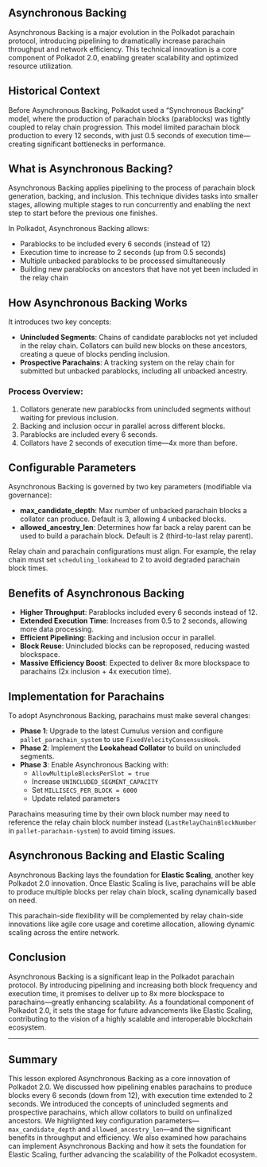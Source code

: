 ## Asynchronous Backing

<ResponsiveIframe
  src="https://drive.google.com/file/d/1E7Mime5SKyQgSJrLJiFw4RO9XqOgDwrO/preview"
  title="Asynchronous Backing"
/>

Asynchronous Backing is a major evolution in the Polkadot parachain protocol, introducing pipelining to dramatically increase parachain throughput and network efficiency. This technical innovation is a core component of Polkadot 2.0, enabling greater scalability and optimized resource utilization.

## Historical Context

Before Asynchronous Backing, Polkadot used a “Synchronous Backing” model, where the production of parachain blocks (parablocks) was tightly coupled to relay chain progression. This model limited parachain block production to every 12 seconds, with just 0.5 seconds of execution time—creating significant bottlenecks in performance.

## What is Asynchronous Backing?

Asynchronous Backing applies pipelining to the process of parachain block generation, backing, and inclusion. This technique divides tasks into smaller stages, allowing multiple stages to run concurrently and enabling the next step to start before the previous one finishes.

In Polkadot, Asynchronous Backing allows:

- Parablocks to be included every 6 seconds (instead of 12)
- Execution time to increase to 2 seconds (up from 0.5 seconds)
- Multiple unbacked parablocks to be processed simultaneously
- Building new parablocks on ancestors that have not yet been included in the relay chain

## How Asynchronous Backing Works

It introduces two key concepts:

- **Unincluded Segments**: Chains of candidate parablocks not yet included in the relay chain. Collators can build new blocks on these ancestors, creating a queue of blocks pending inclusion.
- **Prospective Parachains**: A tracking system on the relay chain for submitted but unbacked parablocks, including all unbacked ancestry.

### Process Overview:

1. Collators generate new parablocks from unincluded segments without waiting for previous inclusion.
2. Backing and inclusion occur in parallel across different blocks.
3. Parablocks are included every 6 seconds.
4. Collators have 2 seconds of execution time—4x more than before.

## Configurable Parameters

Asynchronous Backing is governed by two key parameters (modifiable via governance):

- **max_candidate_depth**: Max number of unbacked parachain blocks a collator can produce. Default is 3, allowing 4 unbacked blocks.
- **allowed_ancestry_len**: Determines how far back a relay parent can be used to build a parachain block. Default is 2 (third-to-last relay parent).

Relay chain and parachain configurations must align. For example, the relay chain must set `scheduling_lookahead` to 2 to avoid degraded parachain block times.

## Benefits of Asynchronous Backing

- **Higher Throughput**: Parablocks included every 6 seconds instead of 12.
- **Extended Execution Time**: Increases from 0.5 to 2 seconds, allowing more data processing.
- **Efficient Pipelining**: Backing and inclusion occur in parallel.
- **Block Reuse**: Unincluded blocks can be reproposed, reducing wasted blockspace.
- **Massive Efficiency Boost**: Expected to deliver 8x more blockspace to parachains (2x inclusion + 4x execution time).

## Implementation for Parachains

To adopt Asynchronous Backing, parachains must make several changes:

- **Phase 1**: Upgrade to the latest Cumulus version and configure `pallet_parachain_system` to use `FixedVelocityConsensusHook`.
- **Phase 2**: Implement the **Lookahead Collator** to build on unincluded segments.
- **Phase 3**: Enable Asynchronous Backing with:
  - `AllowMultipleBlocksPerSlot = true`
  - Increase `UNINCLUDED_SEGMENT_CAPACITY`
  - Set `MILLISECS_PER_BLOCK = 6000`
  - Update related parameters

Parachains measuring time by their own block number may need to reference the relay chain block number instead (`LastRelayChainBlockNumber` in `pallet-parachain-system`) to avoid timing issues.

## Asynchronous Backing and Elastic Scaling

Asynchronous Backing lays the foundation for **Elastic Scaling**, another key Polkadot 2.0 innovation. Once Elastic Scaling is live, parachains will be able to produce multiple blocks per relay chain block, scaling dynamically based on need.

This parachain-side flexibility will be complemented by relay chain-side innovations like agile core usage and coretime allocation, allowing dynamic scaling across the entire network.

## Conclusion

Asynchronous Backing is a significant leap in the Polkadot parachain protocol. By introducing pipelining and increasing both block frequency and execution time, it promises to deliver up to 8x more blockspace to parachains—greatly enhancing scalability. As a foundational component of Polkadot 2.0, it sets the stage for future advancements like Elastic Scaling, contributing to the vision of a highly scalable and interoperable blockchain ecosystem.

---

## Summary

This lesson explored Asynchronous Backing as a core innovation of Polkadot 2.0. We discussed how pipelining enables parachains to produce blocks every 6 seconds (down from 12), with execution time extended to 2 seconds. We introduced the concepts of unincluded segments and prospective parachains, which allow collators to build on unfinalized ancestors. We highlighted key configuration parameters—`max_candidate_depth` and `allowed_ancestry_len`—and the significant benefits in throughput and efficiency. We also examined how parachains can implement Asynchronous Backing and how it sets the foundation for Elastic Scaling, further advancing the scalability of the Polkadot ecosystem.
